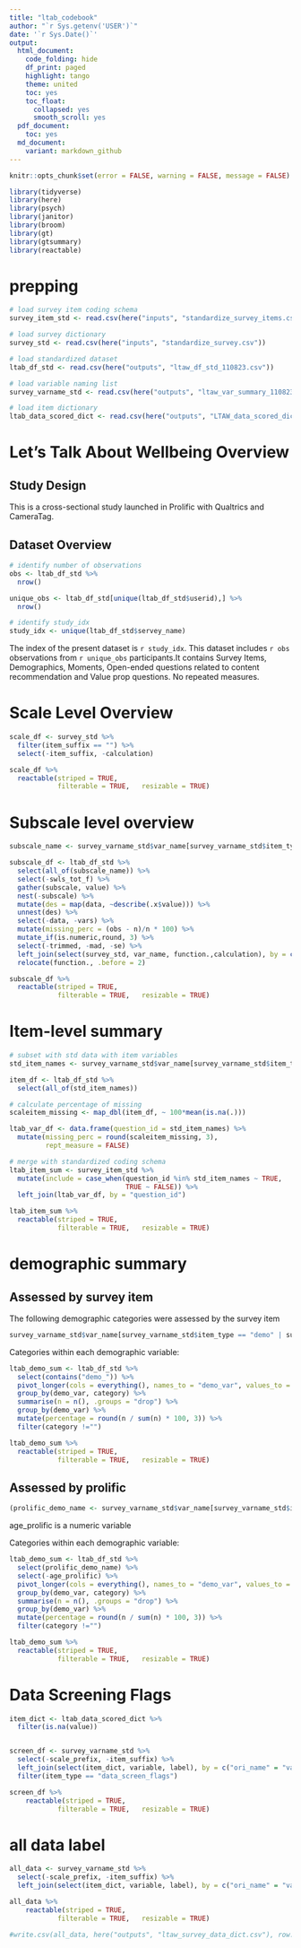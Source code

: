 ```yaml
---
title: "ltab_codebook"
author: "`r Sys.getenv('USER')`"
date: '`r Sys.Date()`'
output:
  html_document:
    code_folding: hide
    df_print: paged
    highlight: tango
    theme: united
    toc: yes
    toc_float:
      collapsed: yes
      smooth_scroll: yes
  pdf_document:
    toc: yes
  md_document:
    variant: markdown_github
---
```


```r
knitr::opts_chunk$set(error = FALSE, warning = FALSE, message = FALSE)
```

```r
library(tidyverse)
library(here)
library(psych)
library(janitor)
library(broom)
library(gt)
library(gtsummary)
library(reactable)
```

# prepping
```r
# load survey item coding schema
survey_item_std <- read.csv(here("inputs", "standardize_survey_items.csv"))

# load survey dictionary
survey_std <- read.csv(here("inputs", "standardize_survey.csv"))

# load standardized dataset
ltab_df_std <- read.csv(here("outputs", "ltaw_df_std_110823.csv"))

# load variable naming list
survey_varname_std <- read.csv(here("outputs", "ltaw_var_summary_110823.csv"))

# load item dictionary
ltab_data_scored_dict <- read.csv(here("outputs", "LTAW_data_scored_dict.csv"))
```

# Let's Talk About Wellbeing Overview

## Study Design
This is a cross-sectional study launched in Prolific with Qualtrics and CameraTag.  

## Dataset Overview

```r
# identify number of observations
obs <- ltab_df_std %>%
  nrow()

unique_obs <- ltab_df_std[unique(ltab_df_std$userid),] %>%
  nrow()

# identify study_idx
study_idx <- unique(ltab_df_std$servey_name)
```

The index of the present dataset is `r study_idx`. This dataset includes `r obs` observations from `r unique_obs` participants.It contains Survey Items, Demographics, Moments, Open-ended questions related to content recommendation and Value prop questions. No repeated measures. 

# Scale Level Overview

```r

scale_df <- survey_std %>%
  filter(item_suffix == "") %>%
  select(-item_suffix, -calculation)

scale_df %>%
  reactable(striped = TRUE,
            filterable = TRUE,   resizable = TRUE)

```

# Subscale level overview

```r
subscale_name <- survey_varname_std$var_name[survey_varname_std$item_type == "subscale" | survey_varname_std$item_type == "scale"]

subscale_df <- ltab_df_std %>%
  select(all_of(subscale_name)) %>%
  select(-swls_tot_f) %>%
  gather(subscale, value) %>%
  nest(-subscale) %>%
  mutate(des = map(data, ~describe(.x$value))) %>%
  unnest(des) %>%
  select(-data, -vars) %>%
  mutate(missing_perc = (obs - n)/n * 100) %>%
  mutate_if(is.numeric,round, 3) %>%
  select(-trimmed, -mad, -se) %>%
  left_join(select(survey_std, var_name, function.,calculation), by = c("subscale" = "var_name")) %>%
  relocate(function., .before = 2)

subscale_df %>%
  reactable(striped = TRUE,
            filterable = TRUE,   resizable = TRUE)
```

# Item-level summary

```r
# subset with std data with item variables
std_item_names <- survey_varname_std$var_name[survey_varname_std$item_type == "item" | survey_varname_std$item_type == "recoded_item"]

item_df <- ltab_df_std %>%
  select(all_of(std_item_names))

# calculate percentage of missing 
scaleitem_missing <- map_dbl(item_df, ~ 100*mean(is.na(.)))

ltab_var_df <- data.frame(question_id = std_item_names) %>%
  mutate(missing_perc = round(scaleitem_missing, 3), 
         rept_measure = FALSE)

# merge with standardized coding schema
ltab_item_sum <- survey_item_std %>%
  mutate(include = case_when(question_id %in% std_item_names ~ TRUE,
                             TRUE ~ FALSE)) %>%
  left_join(ltab_var_df, by = "question_id")

ltab_item_sum %>%
  reactable(striped = TRUE,
            filterable = TRUE,   resizable = TRUE)
```

# demographic summary

## Assessed by survey item

The following demographic categories were assessed by the survey item
```r
survey_varname_std$var_name[survey_varname_std$item_type == "demo" | survey_varname_std$item_type == "demo_coal"]
```

Categories within each demographic variable:  
```r
ltab_demo_sum <- ltab_df_std %>%
  select(contains("demo_")) %>%
  pivot_longer(cols = everything(), names_to = "demo_var", values_to = "category") %>%
  group_by(demo_var, category) %>% 
  summarise(n = n(), .groups = "drop") %>%
  group_by(demo_var) %>%
  mutate(percentage = round(n / sum(n) * 100, 3)) %>%
  filter(category !="")

ltab_demo_sum %>%
  reactable(striped = TRUE,
            filterable = TRUE,   resizable = TRUE)
```

## Assessed by prolific

```r
(prolific_demo_name <- survey_varname_std$var_name[survey_varname_std$item_type == "prolific_demo"])
```

age_prolific is a numeric variable  


Categories within each demographic variable: 
```r
ltab_demo_sum <- ltab_df_std %>%
  select(prolific_demo_name) %>%
  select(-age_prolific) %>%
  pivot_longer(cols = everything(), names_to = "demo_var", values_to = "category") %>%
  group_by(demo_var, category) %>% 
  summarise(n = n(), .groups = "drop") %>%
  group_by(demo_var) %>%
  mutate(percentage = round(n / sum(n) * 100, 3)) %>%
  filter(category !="")

ltab_demo_sum %>%
  reactable(striped = TRUE,
            filterable = TRUE,   resizable = TRUE)
```


# Data Screening Flags
```r

item_dict <- ltab_data_scored_dict %>%
  filter(is.na(value))


screen_df <- survey_varname_std %>%
  select(-scale_prefix, -item_suffix) %>%
  left_join(select(item_dict, variable, label), by = c("ori_name" = "variable")) %>%
  filter(item_type == "data_screen_flags")

screen_df %>%
    reactable(striped = TRUE,
            filterable = TRUE,   resizable = TRUE)

```

# all data label

```r
all_data <- survey_varname_std %>%
  select(-scale_prefix, -item_suffix) %>%
  left_join(select(item_dict, variable, label), by = c("ori_name" = "variable"))

all_data %>%
    reactable(striped = TRUE,
            filterable = TRUE,   resizable = TRUE)

#write.csv(all_data, here("outputs", "ltaw_survey_data_dict.csv"), row.names = F)
```

